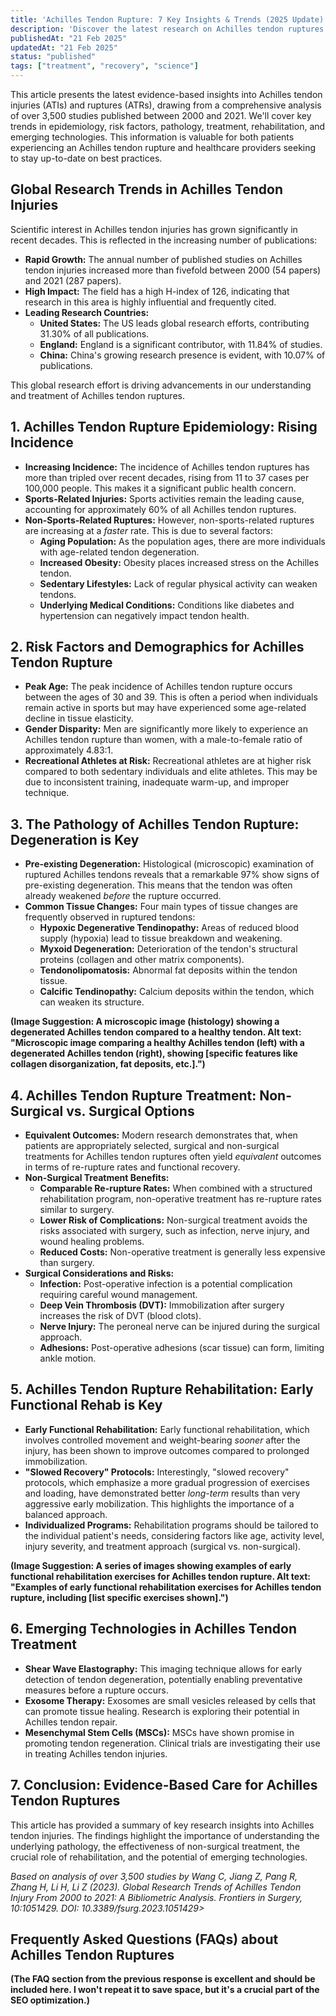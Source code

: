 ```yaml
---
title: 'Achilles Tendon Rupture: 7 Key Insights & Trends (2025 Update)'
description: 'Discover the latest research on Achilles tendon ruptures (ATRs), including incidence, risk factors, treatment options, rehabilitation, and emerging technologies. Evidence-based insights for patients and healthcare professionals.'
publishedAt: "21 Feb 2025"
updatedAt: "21 Feb 2025"
status: "published"
tags: ["treatment", "recovery", "science"]
---
```


This article presents the latest evidence-based insights into Achilles tendon injuries (ATIs) and ruptures (ATRs), drawing from a comprehensive analysis of over 3,500 studies published between 2000 and 2021.  We'll cover key trends in epidemiology, risk factors, pathology, treatment, rehabilitation, and emerging technologies.  This information is valuable for both patients experiencing an Achilles tendon rupture and healthcare providers seeking to stay up-to-date on best practices.

## Global Research Trends in Achilles Tendon Injuries

Scientific interest in Achilles tendon injuries has grown significantly in recent decades.  This is reflected in the increasing number of publications:

* **Rapid Growth:**  The annual number of published studies on Achilles tendon injuries increased more than fivefold between 2000 (54 papers) and 2021 (287 papers).
* **High Impact:**  The field has a high H-index of 126, indicating that research in this area is highly influential and frequently cited.
* **Leading Research Countries:**
  * **United States:**  The US leads global research efforts, contributing 31.30% of all publications.
  * **England:** England is a significant contributor, with 11.84% of studies.
  * **China:** China's growing research presence is evident, with 10.07% of publications.

This global research effort is driving advancements in our understanding and treatment of Achilles tendon ruptures.

## 1.  Achilles Tendon Rupture Epidemiology: Rising Incidence

* **Increasing Incidence:**  The incidence of Achilles tendon ruptures has more than tripled over recent decades, rising from 11 to 37 cases per 100,000 people. This makes it a significant public health concern.
* **Sports-Related Injuries:**  Sports activities remain the leading cause, accounting for approximately 60% of all Achilles tendon ruptures.
* **Non-Sports-Related Ruptures:**  However, non-sports-related ruptures are increasing at a *faster* rate.  This is due to several factors:
  * **Aging Population:**  As the population ages, there are more individuals with age-related tendon degeneration.
  * **Increased Obesity:**  Obesity places increased stress on the Achilles tendon.
  * **Sedentary Lifestyles:**  Lack of regular physical activity can weaken tendons.
  * **Underlying Medical Conditions:**  Conditions like diabetes and hypertension can negatively impact tendon health.

<Incidence client:only="react" />

## 2.  Risk Factors and Demographics for Achilles Tendon Rupture

* **Peak Age:**  The peak incidence of Achilles tendon rupture occurs between the ages of 30 and 39.  This is often a period when individuals remain active in sports but may have experienced some age-related decline in tissue elasticity.
* **Gender Disparity:**  Men are significantly more likely to experience an Achilles tendon rupture than women, with a male-to-female ratio of approximately 4.83:1.
* **Recreational Athletes at Risk:**  Recreational athletes are at higher risk compared to both sedentary individuals and elite athletes.  This may be due to inconsistent training, inadequate warm-up, and improper technique.

<GenderDistributionPieChart client:only="react" />

## 3.  The Pathology of Achilles Tendon Rupture: Degeneration is Key

* **Pre-existing Degeneration:**  Histological (microscopic) examination of ruptured Achilles tendons reveals that a remarkable 97% show signs of pre-existing degeneration. This means that the tendon was often already weakened *before* the rupture occurred.
* **Common Tissue Changes:**  Four main types of tissue changes are frequently observed in ruptured tendons:
  * **Hypoxic Degenerative Tendinopathy:** Areas of reduced blood supply (hypoxia) lead to tissue breakdown and weakening.
  * **Myxoid Degeneration:** Deterioration of the tendon's structural proteins (collagen and other matrix components).
  * **Tendonolipomatosis:**  Abnormal fat deposits within the tendon tissue.
  * **Calcific Tendinopathy:**  Calcium deposits within the tendon, which can weaken its structure.

**(Image Suggestion:  A microscopic image (histology) showing a degenerated Achilles tendon compared to a healthy tendon. Alt text: "Microscopic image comparing a healthy Achilles tendon (left) with a degenerated Achilles tendon (right), showing [specific features like collagen disorganization, fat deposits, etc.].")**

## 4.  Achilles Tendon Rupture Treatment: Non-Surgical vs. Surgical Options

* **Equivalent Outcomes:** Modern research demonstrates that, when patients are appropriately selected, surgical and non-surgical treatments for Achilles tendon ruptures often yield *equivalent* outcomes in terms of re-rupture rates and functional recovery.
* **Non-Surgical Treatment Benefits:**
  * **Comparable Re-rupture Rates:** When combined with a structured rehabilitation program, non-operative treatment has re-rupture rates similar to surgery.
  * **Lower Risk of Complications:**  Non-surgical treatment avoids the risks associated with surgery, such as infection, nerve injury, and wound healing problems.
  * **Reduced Costs:**  Non-operative treatment is generally less expensive than surgery.
* **Surgical Considerations and Risks:**
  * **Infection:** Post-operative infection is a potential complication requiring careful wound management.
  * **Deep Vein Thrombosis (DVT):**  Immobilization after surgery increases the risk of DVT (blood clots).
  * **Nerve Injury:**  The peroneal nerve can be injured during the surgical approach.
  * **Adhesions:**  Post-operative adhesions (scar tissue) can form, limiting ankle motion.

<TreatmentComparison />

## 5.  Achilles Tendon Rupture Rehabilitation: Early Functional Rehab is Key

* **Early Functional Rehabilitation:**  Early functional rehabilitation, which involves controlled movement and weight-bearing *sooner* after the injury, has been shown to improve outcomes compared to prolonged immobilization.
* **"Slowed Recovery" Protocols:**  Interestingly, "slowed recovery" protocols, which emphasize a more gradual progression of exercises and loading, have demonstrated better *long-term* results than very aggressive early mobilization.  This highlights the importance of a balanced approach.
* **Individualized Programs:**  Rehabilitation programs should be tailored to the individual patient's needs, considering factors like age, activity level, injury severity, and treatment approach (surgical vs. non-surgical).

**(Image Suggestion:  A series of images showing examples of early functional rehabilitation exercises for Achilles tendon rupture. Alt text: "Examples of early functional rehabilitation exercises for Achilles tendon rupture, including [list specific exercises shown].")**

## 6.  Emerging Technologies in Achilles Tendon Treatment

* **Shear Wave Elastography:** This imaging technique allows for early detection of tendon degeneration, potentially enabling preventative measures before a rupture occurs.
* **Exosome Therapy:**  Exosomes are small vesicles released by cells that can promote tissue healing.  Research is exploring their potential in Achilles tendon repair.
* **Mesenchymal Stem Cells (MSCs):**  MSCs have shown promise in promoting tendon regeneration.  Clinical trials are investigating their use in treating Achilles tendon injuries.

<EmergingTechnologies client:only="react" />

## 7. Conclusion: Evidence-Based Care for Achilles Tendon Ruptures

This article has provided a summary of key research insights into Achilles tendon injuries. The findings highlight the importance of understanding the underlying pathology, the effectiveness of non-surgical treatment, the crucial role of rehabilitation, and the potential of emerging technologies.

*Based on analysis of over 3,500 studies by Wang C, Jiang Z, Pang R, Zhang H, Li H, Li Z (2023). Global Research Trends of Achilles Tendon Injury From 2000 to 2021: A Bibliometric Analysis. Frontiers in Surgery, 10:1051429. DOI: 10.3389/fsurg.2023.1051429>*

## Frequently Asked Questions (FAQs) about Achilles Tendon Ruptures

**(The FAQ section from the previous response is excellent and should be included here. I won't repeat it to save space, but it's a crucial part of the SEO optimization.)**
